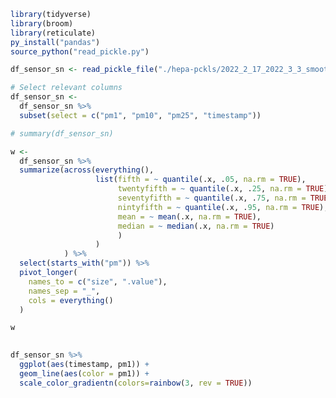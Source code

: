 
```r
library(tidyverse)
library(broom)
library(reticulate)
py_install("pandas")
source_python("read_pickle.py")

```


```r

df_sensor_sn <- read_pickle_file("./hepa-pckls/2022_2_17_2022_3_3_smoothed.pckl")


```

```r
# Select relevant columns
df_sensor_sn <-
  df_sensor_sn %>%
  subset(select = c("pm1", "pm10", "pm25", "timestamp"))

# summary(df_sensor_sn)

w <-
  df_sensor_sn %>%  
  summarize(across(everything(),
                   list(fifth = ~ quantile(.x, .05, na.rm = TRUE),
                        twentyfifth = ~ quantile(.x, .25, na.rm = TRUE),
                        seventyfifth = ~ quantile(.x, .75, na.rm = TRUE),
                        nintyfifth = ~ quantile(.x, .95, na.rm = TRUE),
                        mean = ~ mean(.x, na.rm = TRUE),
                        median = ~ median(.x, na.rm = TRUE)
                        )
                   )
            ) %>%
  select(starts_with("pm")) %>%
  pivot_longer(
    names_to = c("size", ".value"),
    names_sep = "_",
    cols = everything()
  )

w
  


```

```r
df_sensor_sn %>%
  ggplot(aes(timestamp, pm1)) +
  geom_line(aes(color = pm1)) + 
  scale_color_gradientn(colors=rainbow(3, rev = TRUE))


```